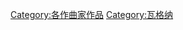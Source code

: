 {{Category explanation|[[理查德·瓦格纳|理查德·瓦格纳]]的音乐作品}}

{{DEFAULTSORT:Wagner, Richard}}
[[Category:各作曲家作品|Category:各作曲家作品]]
[[Category:瓦格纳|Category:瓦格纳]]